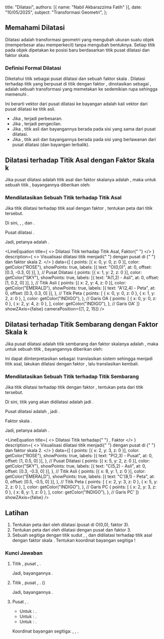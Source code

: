 
  title: "Dilatasi",
  authors: [{ name: "Nabil Akbarazzima Fatih" }],
  date: "10/05/2025",
  subject: "Transformasi Geometri",
};

## Memahami Dilatasi

Dilatasi adalah transformasi geometri yang mengubah ukuran suatu objek (memperbesar atau memperkecil) tanpa mengubah bentuknya. Setiap titik pada objek dipetakan ke posisi baru berdasarkan titik pusat dilatasi dan faktor skala.

### Definisi Formal Dilatasi

Diketahui titik <InlineMath math="C" /> sebagai pusat dilatasi dan sebuah faktor skala <InlineMath math="k \neq 0" />. Dilatasi terhadap titik <InlineMath math="A" /> yang berpusat di titik <InlineMath math="C" /> dengan faktor <InlineMath math="k" />, dinotasikan sebagai <InlineMath math="D_{(C,k)}" />, adalah sebuah transformasi yang memetakan <InlineMath math="A" /> ke <InlineMath math="A' = D_{(C,k)}(A)" /> sedemikian rupa sehingga memenuhi <InlineMath math="\vec{CA'} = k \cdot \vec{CA}" />.

Ini berarti vektor dari pusat dilatasi ke bayangan adalah <InlineMath math="k" /> kali vektor dari pusat dilatasi ke titik asli.

- Jika <InlineMath math="|k| > 1" />, terjadi perbesaran.
- Jika <InlineMath math="0 < |k| < 1" />, terjadi pengecilan.
- Jika <InlineMath math="k > 0" />, titik asli dan bayangannya berada pada sisi yang sama dari pusat dilatasi.
- Jika <InlineMath math="k < 0" />, titik asli dan bayangannya berada pada sisi yang berlawanan dari pusat dilatasi (dan bayangan terbalik).

## Dilatasi terhadap Titik Asal dengan Faktor Skala k

Jika pusat dilatasi adalah titik asal <InlineMath math="O(0,0)" /> dan faktor skalanya adalah <InlineMath math="k" />, maka untuk sebuah titik <InlineMath math="A(x,y)" />, bayangannya <InlineMath math="A'(x',y')" /> diberikan oleh:

<div className="flex flex-col gap-4">
  <BlockMath math="x' = kx" />
  <BlockMath math="y' = ky" />
</div>

### Mendilatasikan Sebuah Titik terhadap Titik Asal

Jika titik <InlineMath math="A(1,2)" /> dilatasi terhadap titik asal <InlineMath math="(0,0)" /> dengan faktor <InlineMath math="2" />, tentukan peta dari titik tersebut.

Di sini, <InlineMath math="x=1" />, <InlineMath math="y=2" />, dan <InlineMath math="k=2" />.

Pusat dilatasi <InlineMath math="O(0,0)" />.

<div className="flex flex-col gap-4">
  <BlockMath math="x' = 2 \cdot 1 = 2" />
  <BlockMath math="y' = 2 \cdot 2 = 4" />
</div>

Jadi, petanya adalah <InlineMath math="A'(2,4)" />.

<LineEquation
  title={
    <>
      Dilatasi Titik <InlineMath math="A(1,2)" /> terhadap Titik Asal, Faktor{" "}
      <InlineMath math="k=2" />
    </>
  }
  description={
    <>
      Visualisasi dilatasi titik <InlineMath math="A(1,2)" /> menjadi{" "}
      <InlineMath math="A'(2,4)" /> dengan pusat di <InlineMath math="O(0,0)" />{" "}
      dan faktor skala 2.
    </>
  }
  data={[
    {
      points: [{ x: 0, y: 0, z: 0 }],
      color: getColor("ROSE"),
      showPoints: true,
      labels: [{ text: "O(0,0)", at: 0, offset: [0.3, -0.3, 0] }],
    }, // Pusat Dilatasi
    {
      points: [{ x: 1, y: 2, z: 0 }],
      color: getColor("SKY"),
      showPoints: true,
      labels: [{ text: "A(1,2) - Asli", at: 0, offset: [1, 0.2, 0] }],
    }, // Titik Asli
    {
      points: [{ x: 2, y: 4, z: 0 }],
      color: getColor("EMERALD"),
      showPoints: true,
      labels: [{ text: "A'(2,4) - Peta", at: 0, offset: [0.3, 0.3, 0] }],
    }, // Titik Peta
    {
      points: [
        { x: 0, y: 0, z: 0 },
        { x: 1, y: 2, z: 0 },
      ],
      color: getColor("INDIGO"),
    }, // Garis OA
    {
      points: [
        { x: 0, y: 0, z: 0 },
        { x: 2, y: 4, z: 0 },
      ],
      color: getColor("INDIGO"),
    }, // Garis OA'
  ]}
  showZAxis={false}
  cameraPosition={[1, 2, 15]}
/>

## Dilatasi terhadap Titik Sembarang dengan Faktor Skala k

Jika pusat dilatasi adalah titik sembarang <InlineMath math="C(a,b)" /> dan faktor skalanya adalah <InlineMath math="k" />, maka untuk sebuah titik <InlineMath math="A(x,y)" />, bayangannya <InlineMath math="A'(x',y')" /> diberikan oleh:

<div className="flex flex-col gap-4">
  <BlockMath math="x' = a + k(x - a)" />
  <BlockMath math="y' = b + k(y - b)" />
</div>

Ini dapat diinterpretasikan sebagai: translasikan sistem sehingga <InlineMath math="C" /> menjadi titik asal, lakukan dilatasi dengan faktor <InlineMath math="k" />, lalu translasikan kembali.

### Mendilatasikan Sebuah Titik terhadap Titik Sembarang

Jika titik <InlineMath math="C(5,2)" /> dilatasi terhadap titik <InlineMath math="P(2,3)" /> dengan faktor <InlineMath math="2" />, tentukan peta dari titik tersebut.

Di sini, titik yang akan didilatasi adalah <InlineMath math="C(5,2)" /> jadi <InlineMath math="x=5, y=2" />.

Pusat dilatasi adalah <InlineMath math="P(2,3)" />, jadi <InlineMath math="a=2, b=3" />.

Faktor skala <InlineMath math="k=2" />.

<div className="flex flex-col gap-4">
  <BlockMath math="x' = 2 + 2(5 - 2) = 2 + 2(3) = 2 + 6 = 8" />
  <BlockMath math="y' = 3 + 2(2 - 3) = 3 + 2(-1) = 3 - 2 = 1" />
</div>

Jadi, petanya adalah <InlineMath math="C'(8,1)" />.

<LineEquation
  title={
    <>
      Dilatasi Titik <InlineMath math="C(5,2)" /> terhadap{" "}
      <InlineMath math="P(2,3)" />, Faktor <InlineMath math="k=2" />
    </>
  }
  description={
    <>
      Visualisasi dilatasi titik <InlineMath math="C(5,2)" /> menjadi{" "}
      <InlineMath math="C'(8,1)" /> dengan pusat di <InlineMath math="P(2,3)" />{" "}
      dan faktor skala 2.
    </>
  }
  data={[
    {
      points: [{ x: 2, y: 3, z: 0 }],
      color: getColor("ROSE"),
      showPoints: true,
      labels: [{ text: "P(2,3) - Pusat", at: 0, offset: [1, 0.5, 0] }],
    }, // Pusat Dilatasi
    {
      points: [{ x: 5, y: 2, z: 0 }],
      color: getColor("SKY"),
      showPoints: true,
      labels: [{ text: "C(5,2) - Asli", at: 0, offset: [0.3, -0.3, 0] }],
    }, // Titik Asli
    {
      points: [{ x: 8, y: 1, z: 0 }],
      color: getColor("EMERALD"),
      showPoints: true,
      labels: [{ text: "C'(8,1) - Peta", at: 0, offset: [0.5, -0.5, 0] }],
    }, // Titik Peta
    {
      points: [
        { x: 2, y: 3, z: 0 },
        { x: 5, y: 2, z: 0 },
      ],
      color: getColor("INDIGO"),
    }, // Garis PC
    {
      points: [
        { x: 2, y: 3, z: 0 },
        { x: 8, y: 1, z: 0 },
      ],
      color: getColor("INDIGO"),
    }, // Garis PC'
  ]}
  showZAxis={false}
/>

## Latihan

1.  Tentukan peta dari <InlineMath math="B(2,5)" /> oleh dilatasi <InlineMath math="D_{(O,3)}" /> (pusat di O(0,0), faktor 3).
2.  Tentukan peta dari <InlineMath math="B(2,5)" /> oleh dilatasi dengan pusat <InlineMath math="P(1,3)" /> dan faktor 3.
3.  Sebuah segitiga dengan titik sudut <InlineMath math="A(1,1)" />, <InlineMath math="B(3,1)" />, dan <InlineMath math="C(1,4)" /> didilatasi terhadap titik asal <InlineMath math="O(0,0)" /> dengan faktor skala <InlineMath math="k=-2" />. Tentukan koordinat bayangan segitiga <InlineMath math="A'B'C'" />!

### Kunci Jawaban

1.  Titik <InlineMath math="B(2,5)" />, pusat <InlineMath math="O(0,0)" />, <InlineMath math="k=3" />.

    <div className="flex flex-col gap-4">
      <BlockMath math="x' = 3 \cdot 2 = 6" />
      <BlockMath math="y' = 3 \cdot 5 = 15" />
    </div>

    Jadi, bayangannya <InlineMath math="B'(6,15)" />.

2.  Titik <InlineMath math="B(2,5)" />, pusat <InlineMath math="P(1,3)" />, <InlineMath math="k=3" />. (<InlineMath math="x=2, y=5, a=1, b=3" />)

    <div className="flex flex-col gap-4">
      <BlockMath math="x' = 1 + 3(2 - 1) = 1 + 3(1) = 1 + 3 = 4" />
      <BlockMath math="y' = 3 + 3(5 - 3) = 3 + 3(2) = 3 + 6 = 9" />
    </div>

    Jadi, bayangannya <InlineMath math="B'(4,9)" />.

3.  Pusat <InlineMath math="O(0,0)" />, <InlineMath math="k=-2" />.

    - Untuk <InlineMath math="A(1,1)" />: <InlineMath math="A'(-2 \cdot 1, -2 \cdot 1) = A'(-2,-2)" />.
    - Untuk <InlineMath math="B(3,1)" />: <InlineMath math="B'(-2 \cdot 3, -2 \cdot 1) = B'(-6,-2)" />.
    - Untuk <InlineMath math="C(1,4)" />: <InlineMath math="C'(-2 \cdot 1, -2 \cdot 4) = C'(-2,-8)" />.

    Koordinat bayangan segitiga: <InlineMath math="A'(-2,-2)" />, <InlineMath math="B'(-6,-2)" />, <InlineMath math="C'(-2,-8)" />.
